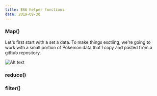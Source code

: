 ```yaml
---
title: ES6 helper functions
date: 2019-09-30
---
```


### Map()

Let's first start with a set a data. To make things exctiing,
we're going to work with a small portion of Pokemon data that I copy and pasted from a github repository.

![Alt text](../postsImages/pokemonDataPic.png) 

### reduce()


### filter()
